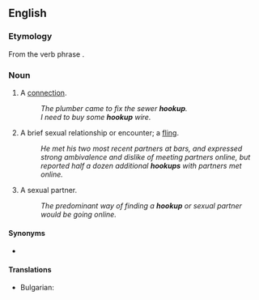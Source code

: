 {{also|hook up}}
==English==

===Etymology===
From the verb phrase {{m|en|hook up}}.

===Noun===
{{en-noun}}

# {{lb|en|sometimes|attributive}} A [[connection]].
#: ''The plumber came to fix the sewer '''hookup'''.''
#: ''I need to buy some '''hookup''' wire.''
# {{lb|en|slang}} A brief sexual relationship or encounter; a [[fling]].
#: ''He met his two most recent partners at bars, and expressed strong ambivalence and dislike of meeting partners online, but reported half a dozen additional '''hookups''' with partners met online.''
# {{lb|en|slang}} A sexual partner.
#: ''The predominant way of finding a '''hookup''' or sexual partner would be going online.''

====Synonyms====
* {{sense|brief sexual encounter}} {{l|en|fling}}
====Translations====
{{trans-top|A [[connection]]}}
* Bulgarian: {{t+|bg|съединение|n}}
{{trans-mid}}

{{trans-bottom}}